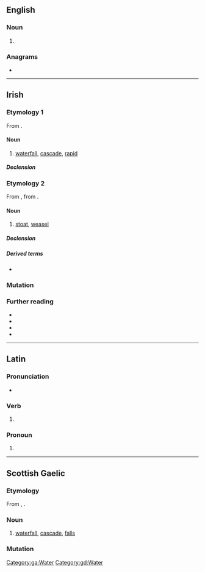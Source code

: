 {{also|EAS|-eas|eas-}}
==English==

===Noun===
{{head|en|noun form}}

# {{plural of|ea|lang=en}}

===Anagrams===
* {{anagrams|en|a=aes|-ase|AES|ASE|ESA|Esa|SAE|SEA|Sea|a**es|aes|ase|esa|sea}}

----

==Irish==

===Etymology 1===
From {{inh|ga|sga|[[es]]([[ess|s]])|t=cataract, rapid, rapidly flowing stream}}.

====Noun====
{{ga-noun|m|~a|~anna}}

# [[waterfall]], [[cascade]], [[rapid]]

=====Declension=====
{{ga-decl-m3|e|as|asa|asanna}}

===Etymology 2===
From {{inh|ga|mga|es|t=stoat, weasel}}, from {{inh|ga|sga|[[nes]]([[ness|s]])}}.

====Noun====
{{ga-noun|f|~a|~a}}

# [[stoat]], [[weasel]]

=====Declension=====
{{ga-decl-f-irreg|e|as|asa|asa|as}}

=====Derived terms=====
* {{l|ga|easóg}}

===Mutation===
{{ga-mut|msn}}

===Further reading===
* {{R:DIL|20364|20362|head=3 es(s) ‘cataract, rapid’}}
* {{R:DIL|20364|head=5 es ‘stoat, weasel’}}
* {{R:DIL|33127|head=1 nes(s) ‘weasel’}}
* {{R:ga:Ó Dónaill}}

{{topics|ga|Mustelids|Landforms}}
{{catlangname|ga|rebracketings}}

[[Category:ga:Water]]

----

==Latin==

===Pronunciation===
* {{la-IPA|eās}}

===Verb===
{{la-verb-form|eās}}

# {{inflection of|eō||2|s|pres|actv|subj|lang=la}}

===Pronoun===
{{head|la|pronoun form|head=eās}}

# {{inflection of|is||acc|f|p|lang=la}}

----

==Scottish Gaelic==

===Etymology===
From {{inh|gd|sga|es}}, {{m|sga|ess|t=cataract, rapid, rapidly flowing stream}}.

===Noun===
{{gd-noun|g=m|gen=easa|pl=easan}}

# [[waterfall]], [[cascade]], [[falls]]

===Mutation===
{{gd-mut-vowel}}

[[Category:gd:Water]]